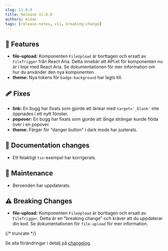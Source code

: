 ```yaml
---
slug: 11.0.0
title: Release 11.0.0
authors: midas
tags: [release-notes, v11, breaking-change]
---
```


## 🚀 Features

- **file-upload:** Komponenten `FileUpload` är borttagen och ersatt av `FileTrigger` från React Aria. Detta innebär att API:et för komponenten nu är i linje med React Aria. Se dokumentationen för mer information om hur du använder den nya komponenten.
- **theme:** Nya tokens för `badge-background` har lagts till.

## 🩹 Fixes

- **link:** En bugg har fixats som gjorde att länkar med `target='_blank'` inte öppnades i ett nytt fönster.
- **popover:** En bugg har fixats som gjorde att långa strängar kunde flöda över i en popover.
- **theme:** Färger för "danger button" i dark mode har justerats.

## 📖 Documentation changes

- Ett felaktigt `tsx`-exempel har korrigerats.

## 🔧 Maintenance

- Beroenden har uppdaterats.

## ⚠️ Breaking Changes

- **file-upload:** Komponenten `FileUpload` är borttagen och ersatt av `FileTrigger`. Detta är en "breaking change" och kräver att du uppdaterar din kod. Se dokumentationen för `file-upload` för mer information.

{/* truncate */}

Se alla förändringar i detalj på [changelog](https://github.com/migrationsverket/midas/releases/tag/v10.4.0).
